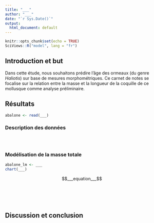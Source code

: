 ```yaml
---
title: "___"
author: "___"
date: "`r Sys.Date()`"
output:
  html_document: default
---
```


<!--# Ceci est un commentaire. -->

<!--% Ceci est une consigne. Ne jamais modifier ni déplacer les consignes dans le document ! -->

<!--% Ajoutez un titre et votre nom dans l'entête YAML.-->

```r
knitr::opts_chunk$set(echo = TRUE)
SciViews::R("model", lang = "fr")
```

## Introduction et but

<!--# Introduction et but ont été réduits à leur plus simple expression en une seule phrase, mais normalement cette section est plus détaillée (ce n'est pas important pour l'exercice ici) ! -->

Dans cette étude, nous souhaitons prédire l'âge des ormeaux (du genre *Haliotis*) sur base de mesures morphométriques. Ce carnet de notes se focalise sur la relation entre la masse et la longueur de la coquille de ce mollusque comme analyse préliminaire.

## Résultats

<!--% Importez les données `abalone` générées depuis le script R/import_abalone.R.-->

```r
abalone <- read(___)
```

### Description des données

<!--% Réalisez un nuage de points de la variable `whole_weight` en fonction de la variable `length`. -->

```r

```

<!--% Décrivez le graphique ci-dessus en 2 à 3 phrases.-->

<!--% Utilisez le chunk ci-dessous pour transformez les données, si nécessaire-->

```r

```

<!--% Réalisez un tableau qui résume les données.-->

```r

```

<!--% Décrivez le tableau ci-dessus en 2 à 3 phrases.-->

### Modélisation de la masse totale

<!--% Utilisez la fonction `lm()` pour calculer la régression linéaire demandée. Placez le résultat dans une variable `abalone_lm`. Superposez la droite de régression sur le nuage de point dans un graphique. -->

```r
abalone_lm <- ___
chart(___)
```

<!--% Écrivez l'équation mathématique de ce modèle (paramétrisation du modèle) en utilisant la syntaxe LaTeX ci-dessous. -->

$$___equation___$$

<!--% Faites un résumé de votre modèle avec la fonction `summary()` appliquée sur votre objet `abalone_lm`.-->

```r

```

<!--% Décrivez le résultat du résumé de l'objet `abalone_lm` en 3 à 4 phrases. Soyez complet ! -->

<!--% Étudiez la distribution des résidus en fonction des valeurs ajustées de votre modèle. -->

```r

```

<!--% Décrivez le graphique ci-dessus en 2 à 3 phrases. Soyez complet ! -->

<!--% Vérifiez la Normalité des résidus de votre modèle. -->

```r

```

<!--% Décrivez le graphique ci-dessus en 2 à 3 phrases. Soyez complet ! -->

<!--% Générez un graphique qui permet de déterminer l'homoscédasticité des résidus. -->

```r

```

<!--% Décrivez le graphique ci-dessus en 2 à 3 phrases. Soyez complet ! -->

<!--% Étudiez l’influence des individus sur la régression linéaire grâce à l'effet de levier (axe X) et à la distance de Cook (axe Y). -->

```r

```

<!--% Décrivez le graphique ci-dessus en 2 à 3 phrases. Soyez complet ! -->

## Discussion et conclusion

<!--% Selon vous, est-ce que ce modèle représente correctement vos données. Répondez en 4 à 6 lignes. Énoncez éventuellement des pistes d'amélioration du modèle dans vos conclusions. -->
